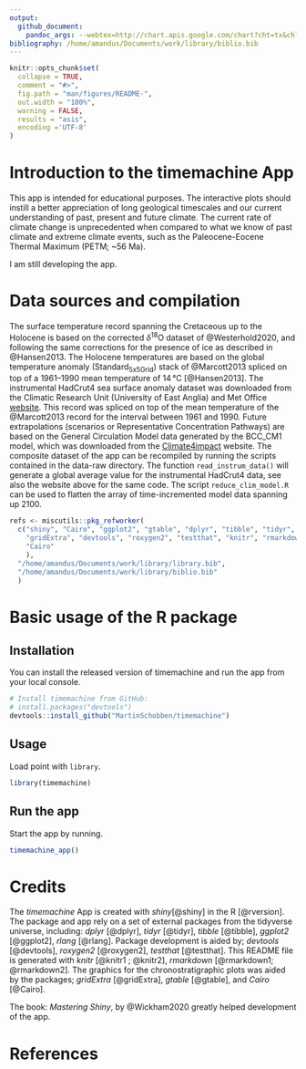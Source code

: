 ```yaml
---
output: 
  github_document:
    pandoc_args: --webtex=http://chart.apis.google.com/chart?cht=tx&chl=
bibliography: /home/amandus/Documents/work/library/biblio.bib
---
```


<!-- README.md is generated from README.Rmd. Please edit that file -->

```r
knitr::opts_chunk$set(
  collapse = TRUE,
  comment = "#>",
  fig.path = "man/figures/README-",
  out.width = "100%",
  warning = FALSE, 
  results = "asis",
  encoding ='UTF-8'
)
```

# Introduction to the timemachine App

This app is intended for educational purposes. The interactive plots should instill a better appreciation of long geological timescales and our current understanding of past, present and future climate. The current rate of climate change is unprecedented when compared to what we know of past climate and extreme climate events, such as the Paleocene-Eocene Thermal Maximum (PETM;  ~56 Ma). 

I am still developing the app.

# Data sources and compilation

The surface temperature record spanning the Cretaceous up to the Holocene is based on the corrected $\delta$^18^O dataset of @Westerhold2020, and following the same corrections for the presence of ice as described in @Hansen2013. The Holocene temperatures are based on the global temperature anomaly (Standard~5x5Grid~) stack of @Marcott2013 spliced on top of a 1961--1990 mean temperature of 14$\,$°C [@Hansen2013]. The instrumental HadCrut4 sea surface anomaly dataset was downloaded from the Climatic Research Unit (University of East Anglia) and Met Office [website](https://crudata.uea.ac.uk/cru/data/temperature/HadSST3-gl.dat). This record was spliced on top of the mean temperature of the @Marcott2013 record for the interval between 1961 and 1990. Future extrapolations (scenarios or Representative
Concentration Pathways) are based on the General Circulation Model data generated by the BCC_CM1 model, which was downloaded from the [Climate4impact](https://climate4impact.eu/) website. The composite dataset of the app can be recompiled by running the scripts contained in the data-raw directory. The function `read_instrum_data()` will generate a global average value for the instrumental HadCrut4 data, see also the website above for the same code. The script `reduce_clim_model.R` can be used to flatten the array of time-incremented model data spanning up 2100.

```r

refs <- miscutils::pkg_refworker(
  c("shiny", "Cairo", "ggplot2", "gtable", "dplyr", "tibble", "tidyr", "rlang", 
    "gridExtra", "devtools", "roxygen2", "testthat", "knitr", "rmarkdown", 
    "Cairo"
    ), 
  "/home/amandus/Documents/work/library/library.bib",
  "/home/amandus/Documents/work/library/biblio.bib"
  )

```
# Basic usage of the R package

## Installation

You can install the released version of timemachine and run the app from your 
local console.

``` r
# Install timemachine from GitHub:
# install.packages("devtools")
devtools::install_github("MartinSchobben/timemachine")
```

## Usage

Load point with `library`.

```r
library(timemachine)
```
## Run the app

Start the app by running.

```r
timemachine_app()
```

# Credits

The *timemachine* App is created with *shiny*[@shiny] in the R [@rversion]. The package and app rely on a set of external packages from the tidyverse universe, including: *dplyr* [@dplyr], *tidyr* [@tidyr], *tibble* [@tibble], *ggplot2* [@ggplot2], *rlang* [@rlang]. Package development is aided by; *devtools* [@devtools], *roxygen2* [@roxygen2], *testthat* [@testthat]. This README file is generated with *knitr* [@knitr1 ; @knitr2], *rmarkdown* [@rmarkdown1; @rmarkdown2]. The graphics for the chronostratigraphic plots was aided by the packages; *gridExtra* [@gridExtra], *gtable* [@gtable], and *Cairo* [@Cairo].

The book: *Mastering Shiny*, by @Wickham2020 greatly helped development of the app.

# References

